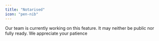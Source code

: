 ```yaml
---
title: "Notarised"
icon: "pen-nib"
---
```

<Warning>
  Our team is currently working on this feature. It may neither be public nor fully ready. We appreciate your patience
</Warning>